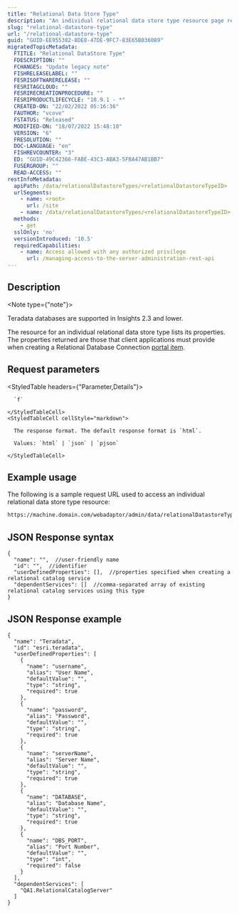 ```yaml
---
title: "Relational Data Store Type"
description: "An individual relational data store type resource page returns that datastore type's properties and information."
slug: "relational-datastore-type"
url: "/relational-datastore-type"
guid: "GUID-EE955382-8DE8-47DE-9FC7-83E65B036089"
migratedTopicMetadata:
  FTITLE: "Relational DataStore Type"
  FDESCRIPTION: ""
  FCHANGES: "Update legacy note"
  FISHRELEASELABEL: ""
  FESRISOFTWARERELEASE: ""
  FESRITAGCLOUD: ""
  FESRIRECREATIONPROCEDURE: ""
  FESRIPRODUCTLIFECYCLE: "10.9.1 - *"
  CREATED-ON: "22/02/2022 05:16:36"
  FAUTHOR: "vcove"
  FSTATUS: "Released"
  MODIFIED-ON: "18/07/2022 15:48:10"
  VERSION: "6"
  FRESOLUTION: ""
  DOC-LANGUAGE: "en"
  FISHREVCOUNTER: "3"
  ED: "GUID-49C42366-FABE-43C3-ABA3-5FBA47AB1BB7"
  FUSERGROUP: ""
  READ-ACCESS: ""
restInfoMetadata:
  apiPath: /data/relationalDatastoreTypes/<relationalDatastoreTypeID>
  urlSegments:
    - name: <root>
      url: /site
    - name: /data/relationalDatastoreTypes/<relationalDatastoreTypeID>
  methods:
    - get
  sslOnly: 'no'
  versionIntroduced: '10.5'
  requiredCapabilities:
    - name: Access allowed with any authorized privilege
      url: /managing-access-to-the-server-administration-rest-api
---
```


## Description

<Note type={"note"}>

Teradata databases are supported in Insights 2.3 and lower.

</Note>

The resource for an individual relational data store type lists its properties. The properties returned are those that client applications must provide when creating a Relational Database Connection [portal item](DEVSITE/rest/users-groups-and-items/items-and-item-types). 


##  Request parameters

<StyledTable headers={"Parameter,Details"}>
  <StyledTableRow>
    <StyledTableCell cellStyle="markdown">

      `f` 

    </StyledTableCell>
    <StyledTableCell cellStyle="markdown">

      The response format. The default response format is `html`.

      Values: `html` | `json` | `pjson`

    </StyledTableCell>
  </StyledTableRow>
</StyledTable>


## Example usage

The following is a sample request URL used to access an individual relational data store type resource:

```markdown
https://machine.domain.com/webadaptor/admin/data/relationalDatastoreTypes/esri.teradata?f=pjson
```

## JSON Response syntax

```other
{  
  "name": "",  //user-friendly name  
  "id": "",  //identifier
  "userDefinedProperties": [],  //properties specified when creating a relational catalog service
  "dependentServices": []  //comma-separated array of existing relational catalog services using this type 
}
```

## JSON Response example

```other
{  
  "name": "Teradata",
  "id": "esri.teradata",
  "userDefinedProperties": [  
    {  
      "name": "username",
      "alias": "User Name",
      "defaultValue": "",
      "type": "string",
      "required": true
    },
    {  
      "name": "password",
      "alias": "Password",
      "defaultValue": "",
      "type": "string",
      "required": true
    },
    {  
      "name": "serverName",
      "alias": "Server Name",
      "defaultValue": "",
      "type": "string",
      "required": true
    },
    {  
      "name": "DATABASE",
      "alias": "Database Name",
      "defaultValue": "",
      "type": "string",
      "required": true
    },
    {  
      "name": "DBS_PORT",
      "alias": "Port Number",
      "defaultValue": "",
      "type": "int",
      "required": false
    }
  ],
  "dependentServices": [  
    "QA1.RelationalCatalogServer"
  ]
}
```